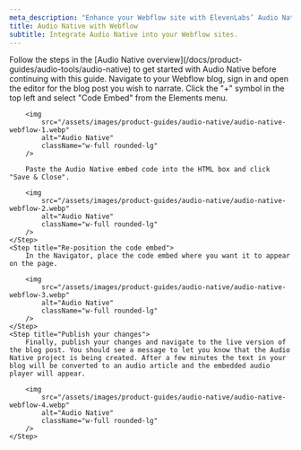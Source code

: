 ```yaml
---
meta_description: "Enhance your Webflow site with ElevenLabs’ Audio Native tools, offering high-quality, AI-powered voice content."
title: Audio Native with Webflow
subtitle: Integrate Audio Native into your Webflow sites.
---
```


<Info>
  Follow the steps in the [Audio Native overview](/docs/product-guides/audio-tools/audio-native) to
  get started with Audio Native before continuing with this guide.
</Info>

<Steps>
    <Step title="Add HTML to your blog post">
        Navigate to your Webflow blog, sign in and open the editor for the blog post you wish to narrate.
    </Step>
    <Step title="Add the embed code to your blog post">
        Click the "+" symbol in the top left and select "Code Embed" from the Elements menu.

        <img
            src="/assets/images/product-guides/audio-native/audio-native-webflow-1.webp"
            alt="Audio Native"
            className="w-full rounded-lg"
        />

        Paste the Audio Native embed code into the HTML box and click "Save & Close".

        <img
            src="/assets/images/product-guides/audio-native/audio-native-webflow-2.webp"
            alt="Audio Native"
            className="w-full rounded-lg"
        />
    </Step>
    <Step title="Re-position the code embed">
        In the Navigator, place the code embed where you want it to appear on the page.

        <img
            src="/assets/images/product-guides/audio-native/audio-native-webflow-3.webp"
            alt="Audio Native"
            className="w-full rounded-lg"
        />
    </Step>
    <Step title="Publish your changes">
        Finally, publish your changes and navigate to the live version of the blog post. You should see a message to let you know that the Audio Native project is being created. After a few minutes the text in your blog will be converted to an audio article and the embedded audio player will appear.

        <img
            src="/assets/images/product-guides/audio-native/audio-native-webflow-4.webp"
            alt="Audio Native"
            className="w-full rounded-lg"
        />
    </Step>

</Steps>
